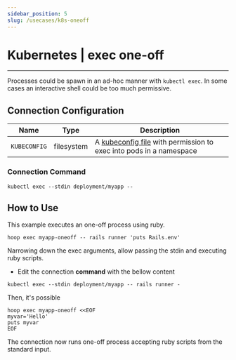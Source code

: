 ```yaml
---
sidebar_position: 5
slug: /usecases/k8s-oneoff
---
```



# Kubernetes | exec one-off

<ConnectOnHoopButton
  url="https://app.hoop.dev/connections/command-line/new?data=ewogICJuYW1lIjogIm15LWs4cyIsCiAgInR5cGUiOiAiY29tbWFuZC1saW5lIiwKICAic2VjcmV0IjogewogICAgImZpbGVzeXN0ZW06S1VCRUNPTkZJRyI6ICJlVzkxY2lCcmRXSmxJR052Ym1acFp5Qm1hV3hsSUdOdmJuUmxiblFnYUdWeVpRPT0iCiAgfSwKICAiY29tbWFuZCI6IFsKICAgICJrdWJlY3RsIiwKICAgICJleGVjIiwKICAgICItLXN0ZGluIiwKICAgICJkZXBsb3ltZW50L215YXBwIiwKICAgICItLSIKICBdLAogICJhZ2VudF9pZCI6ICIiCn0="
/>

___

Processes could be spawn in an ad-hoc manner with `kubectl exec`. In some cases an interactive shell could be too much permissive.

## Connection Configuration

| Name         | Type       | Description                                                            |
|------------- | ---------- | ---------------------------------------------------------------------- |
| `KUBECONFIG` | filesystem | A [kubeconfig file](https://kubernetes.io/docs/concepts/configuration/organize-cluster-access-kubeconfig/) with permission to exec into pods in a namespace   |

### Connection Command

```shell
kubectl exec --stdin deployment/myapp --
```

## How to Use

This example executes an one-off process using ruby.

```shell
hoop exec myapp-oneoff -- rails runner 'puts Rails.env'
```

Narrowing down the exec arguments, allow passing the stdin and executing ruby scripts.

- Edit the connection **command** with the bellow content

```shell
kubectl exec --stdin deployment/myapp -- rails runner -
```

Then, it's possible

```shell
hoop exec myapp-oneoff <<EOF
myvar='Hello'
puts myvar
EOF
```

The connection now runs one-off process accepting ruby scripts from the standard input.
